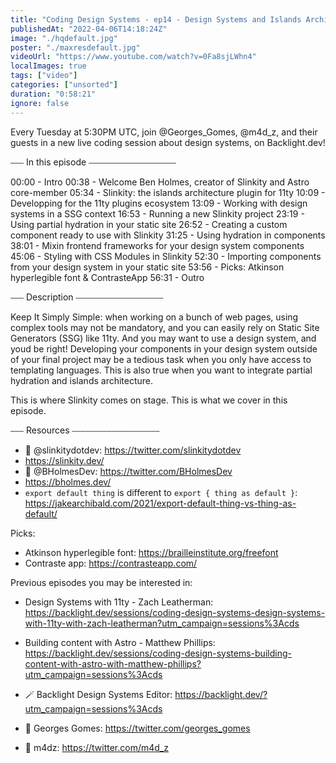 ```yaml
---
title: "Coding Design Systems - ep14 - Design Systems and Islands Architecture built-in, with Ben Holmes"
publishedAt: "2022-04-06T14:18:24Z"
image: "./hqdefault.jpg"
poster: "./maxresdefault.jpg"
videoUrl: "https://www.youtube.com/watch?v=0Fa8sjLWhn4"
localImages: true
tags: ["video"]
categories: ["unsorted"]
duration: "0:58:21"
ignore: false
---
```

Every Tuesday at 5:30PM UTC, join @Georges_Gomes, @m4d_z, and their guests in a new live coding session about design systems, on Backlight.dev!

⎯⎯⎯ In this episode ⎯⎯⎯⎯⎯⎯⎯⎯⎯⎯⎯⎯⎯⎯⎯⎯⎯⎯⎯⎯

00:00 - Intro
00:38 - Welcome Ben Holmes, creator of Slinkity and Astro core-member
05:34 - Slinkity: the islands architecture plugin for 11ty
10:09 - Developping for the 11ty plugins ecosystem
13:09 - Working with design systems in a SSG context
16:53 - Running a new Slinkity project
23:19 - Using partial hydration in your static site
26:52 - Creating a custom component ready to use with Slinkity
31:25 - Using hydration in components
38:01 - Mixin frontend frameworks for your design system components
45:06 - Styling with CSS Modules in Slinkity
52:30 - Importing components from your design system in your static site
53:56 - Picks: Atkinson hyperlegible font & ContrasteApp
56:31 - Outro

⎯⎯⎯ Description ⎯⎯⎯⎯⎯⎯⎯⎯⎯⎯⎯⎯⎯⎯⎯⎯⎯⎯⎯⎯

Keep It Simply Simple: when working on a bunch of web pages, using complex tools may not be mandatory, and you can easily rely on Static Site Generators (SSG) like 11ty. And you may want to use a design system, and youd be right! Developing your components in your design system outside of your final project may be a tedious task when you only have access to templating languages. This is also true when you want to integrate partial hydration and islands architecture.

This is where Slinkity comes on stage. This is what we cover in this episode.

⎯⎯⎯ Resources ⎯⎯⎯⎯⎯⎯⎯⎯⎯⎯⎯⎯⎯⎯⎯⎯⎯⎯⎯⎯

- 🐥 @slinkitydotdev: https://twitter.com/slinkitydotdev
- https://slinkity.dev/
- 🐥 @BHolmesDev: https://twitter.com/BHolmesDev
- https://bholmes.dev/
- `export default thing` is different to `export { thing as default }`: https://jakearchibald.com/2021/export-default-thing-vs-thing-as-default/

Picks:
- Atkinson hyperlegible font: https://brailleinstitute.org/freefont
- Contraste app: https://contrasteapp.com/

Previous episodes you may be interested in:
- Design Systems with 11ty - Zach Leatherman: https://backlight.dev/sessions/coding-design-systems-design-systems-with-11ty-with-zach-leatherman?utm_campaign=sessions%3Acds
- Building content with Astro - Matthew Phillips: https://backlight.dev/sessions/coding-design-systems-building-content-with-astro-with-matthew-phillips?utm_campaign=sessions%3Acds

- 🪄 Backlight Design Systems Editor: https://backlight.dev/?utm_campaign=sessions%3Acds
- 🐥 Georges Gomes: https://twitter.com/georges_gomes
- 🐥 m4dz: https://twitter.com/m4d_z
